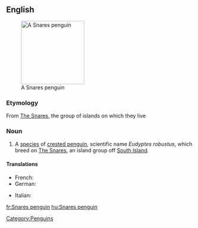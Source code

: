 ==English==
{{wikipedia|Snares Penguin}}
[[Image:SnaresPenguin (Mattern) large.jpg|170px|right|thumb|A Snares penguin]]
===Etymology===
From [[w:The Snares|The Snares]], the group of islands on which they live

===Noun===
{{en-noun|sg=[[Snares]] [[penguin]]}}

# A [[species]] of [[crested penguin]], scientific name ''Eudyptes robustus'', which breed on [[w:The Snares|The Snares]], an island group off [[South Island]].

====Translations====
{{trans-top|Penguin}}
*French: {{t+|fr|gorfou des Snares|m}}
*German: {{t+|de|Snaresinselpinguin|m}}
{{trans-mid}}
*Italian: {{t-|it|pinguino delle Snares|m}}
{{trans-bottom}}
[[Category:Penguins]]

[[fr:Snares penguin]]
[[hu:Snares penguin]]